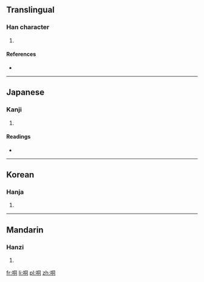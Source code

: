 ==Translingual==

===Han character===
{{Han char|rn=30|rad=口|as=06|sn=9|four=6702<sub>0</sub>|canj=口月一口 (RBMR)}}

# {{defn|Han|sort=口06}}

====References====
* {{Han ref|kx=0188.170|dkj=03585|dj=0408.040|hdz=10615.070|uh=54C3|ud=21699|bh=CE40|bd=52800}}

----

==Japanese==

===Kanji===
{{ja-kanji|grade=|rs=口06}}

# {{defn|lang=ja|sort=口06}}

====Readings====
* {{ja-readings|on=[[とう]] (tō), [[ず]] (zu)|kun=}}

----

==Korean==

===Hanja===
{{ko-hanja|hangeul=동|rv=dong|mr=tong}}

# {{defn|lang=ko|sort=口06}}

----

==Mandarin==

===Hanzi===
{{cmn-hanzi|pin=[[tóng]] ([[tong2]])|wg=t'ung<sup>2</sup>}}

# {{defn|lang=cmn|sort=口06}}

[[fr:哃]]
[[li:哃]]
[[pl:哃]]
[[zh:哃]]